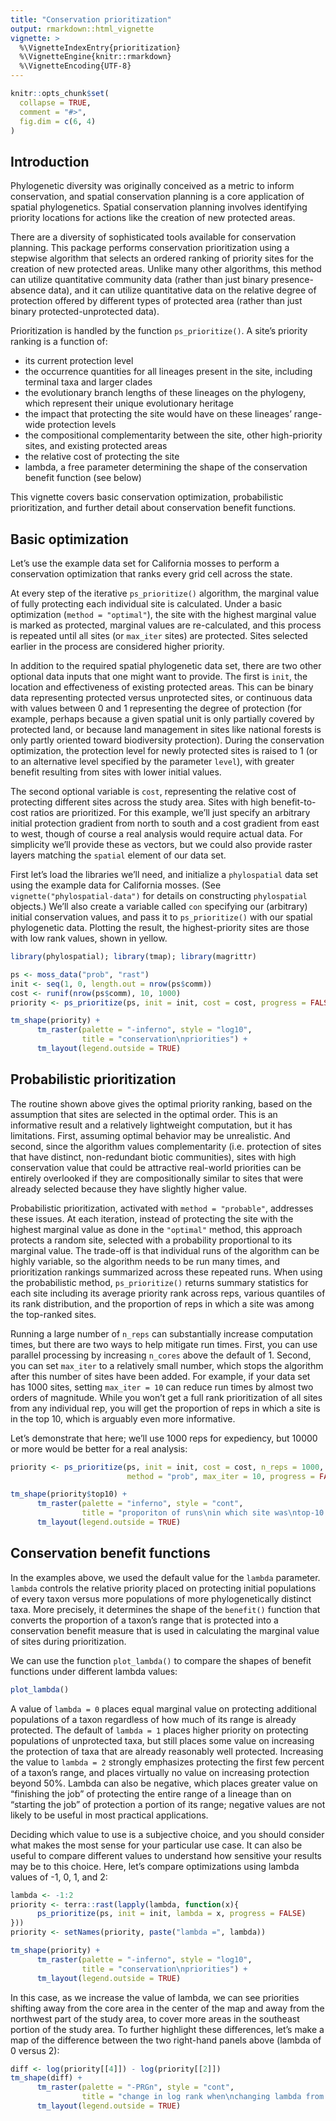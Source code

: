 ```yaml
---
title: "Conservation prioritization"
output: rmarkdown::html_vignette
vignette: >
  %\VignetteIndexEntry{prioritization}
  %\VignetteEngine{knitr::rmarkdown}
  %\VignetteEncoding{UTF-8}
---
```


```r
knitr::opts_chunk$set(
  collapse = TRUE,
  comment = "#>",
  fig.dim = c(6, 4)
)
```


## Introduction

Phylogenetic diversity was originally conceived as a metric to inform conservation, and spatial conservation planning is a core application of spatial phylogenetics. Spatial conservation planning involves identifying priority locations for actions like the creation of new protected areas.

There are a diversity of sophisticated tools available for conservation planning. This package performs conservation prioritization using a stepwise algorithm that selects an ordered ranking of priority sites for the creation of new protected areas. Unlike many other algorithms, this method can utilize quantitative community data (rather than just binary presence-absence data), and it can utilize quantitative data on the relative degree of protection offered by different types of protected area (rather than just binary protected-unprotected data). 

Prioritization is handled by the function `ps_prioritize()`. A site's priority ranking is a function of:

- its current protection level
- the occurrence quantities for all lineages present in the site, including terminal taxa and larger clades
- the evolutionary branch lengths of these lineages on the phylogeny, which represent their unique evolutionary heritage
- the impact that protecting the site would have on these lineages' range-wide protection levels
- the compositional complementarity between the site, other high-priority sites, and existing protected areas
- the relative cost of protecting the site
- lambda, a free parameter determining the shape of the conservation benefit function (see below)

This vignette covers basic conservation optimization, probabilistic prioritization, and further detail about conservation benefit functions.


## Basic optimization

Let's use the example data set for California mosses to perform a conservation optimization that ranks every grid cell across the state. 

At every step of the iterative `ps_prioritize()` algorithm, the marginal value of fully protecting each individual site is calculated. Under a basic optimization (`method = "optimal"`), the site with the highest marginal value is marked as protected, marginal values are re-calculated, and this process is repeated until all sites (or `max_iter` sites) are protected. Sites selected earlier in the process are considered higher priority.

In addition to the required spatial phylogenetic data set, there are two other optional data inputs that one might want to provide. The first is `init`, the location and effectiveness of existing protected areas. This can be binary data representing protected versus unprotected sites, or continuous data with values between 0 and 1 representing the degree of protection (for example, perhaps because a given spatial unit is only partially covered by protected land, or because land management in sites like national forests is only partly oriented toward biodiversity protection). During the conservation optimization, the protection level for newly protected sites is raised to 1 (or to an alternative level specified by the parameter `level`), with greater benefit resulting from sites with lower initial values.

The second optional variable is `cost`, representing the relative cost of protecting different sites across the study area. Sites with high benefit-to-cost ratios are prioritized. For this example, we'll just specify an arbitrary initial protection gradient from north to south and a cost gradient from east to west, though of course a real analysis would require actual data. For simplicity we'll provide these as vectors, but we could also provide raster layers matching the `spatial` element of our data set.

First let's load the libraries we'll need, and initialize a `phylospatial` data set using the example data for California mosses. (See `vignette("phylospatial-data")` for details on constructing `phylospatial` objects.) We'll also create a variable called `con` specifying our (arbitrary) initial conservation values, and pass it to `ps_prioritize()` with our spatial phylogenetic data. Plotting the result, the highest-priority sites are those with low rank values, shown in yellow.

```r
library(phylospatial); library(tmap); library(magrittr)

ps <- moss_data("prob", "rast")
init <- seq(1, 0, length.out = nrow(ps$comm))
cost <- runif(nrow(ps$comm), 10, 1000)
priority <- ps_prioritize(ps, init = init, cost = cost, progress = FALSE)

tm_shape(priority) + 
      tm_raster(palette = "-inferno", style = "log10",
                title = "conservation\npriorities") + 
      tm_layout(legend.outside = TRUE)
```


## Probabilistic prioritization

The routine shown above gives the optimal priority ranking, based on the assumption that sites are selected in the optimal order. This is an informative result and a relatively lightweight computation, but it has limitations. First, assuming optimal behavior may be unrealistic. And second, since the algorithm values complementarity (i.e. protection of sites that have distinct, non-redundant biotic communities), sites with high conservation value that could be attractive real-world priorities can be entirely overlooked if they are compositionally similar to sites that were already selected because they have slightly higher value.

Probabilistic prioritization, activated with `method = "probable"`, addresses these issues. At each iteration, instead of protecting the site with the highest marginal value as done in the `"optimal"` method, this approach protects a random site, selected with a probability proportional to its marginal value. The trade-off is that individual runs of the algorithm can be highly variable, so the algorithm needs to be run many times, and prioritization rankings summarized across these repeated runs. When using the probabilistic method, `ps_prioritize()` returns summary statistics for each site including its average priority rank across reps, various quantiles of its rank distribution, and the proportion of reps in which a site was among the top-ranked sites.

Running a large number of `n_reps` can substantially increase computation times, but there are two ways to help mitigate run times. First, you can use parallel processing by increasing `n_cores` above the default of 1. Second, you can set `max_iter` to a relatively small number, which stops the algorithm after this number of sites have been added. For example, if your data set has 1000 sites, setting `max_iter = 10` can reduce run times by almost two orders of magnitude. While you won't get a full rank prioritization of all sites from any individual rep, you will get the proportion of reps in which a site is in the top 10, which is arguably even more informative. 

Let's demonstrate that here; we'll use 1000 reps for expediency, but 10000 or more would be better for a real analysis:

```r
priority <- ps_prioritize(ps, init = init, cost = cost, n_reps = 1000,
                          method = "prob", max_iter = 10, progress = FALSE)

tm_shape(priority$top10) + 
      tm_raster(palette = "inferno", style = "cont",
                title = "proporiton of runs\nin which site was\ntop-10 priority") + 
      tm_layout(legend.outside = TRUE)
```


## Conservation benefit functions

In the examples above, we used the default value for the `lambda` parameter. `lambda` controls the relative priority placed on protecting initial populations of every taxon versus more populations of more phylogenetically distinct taxa. More precisely, it determines the shape of the `benefit()` function that converts the proportion of a taxon's range that is protected into a conservation benefit measure that is used in calculating the marginal value of sites during prioritization. 

We can use the function `plot_lambda()` to compare the shapes of benefit functions under different lambda values:

```r
plot_lambda()
```
A value of `lambda = 0` places equal marginal value on protecting additional populations of a taxon regardless of how much of its range is already protected. The default of `lambda = 1` places higher priority on protecting populations of unprotected taxa, but still places some value on increasing the protection of taxa that are already reasonably well protected. Increasing the value to `lambda = 2` strongly emphasizes protecting the first few percent of a taxon's range, and places virtually no value on increasing protection beyond 50%. Lambda can also be negative, which places greater value on "finishing the job" of protecting the entire range of a lineage than on "starting the job" of protection a portion of its range; negative values are not likely to be useful in most practical applications.

Deciding which value to use is a subjective choice, and you should consider what makes the most sense for your particular use case. It can also be useful to compare different values to understand how sensitive your results may be to this choice. Here, let's compare optimizations using lambda values of -1, 0, 1, and 2:

```r
lambda <- -1:2
priority <- terra::rast(lapply(lambda, function(x){
      ps_prioritize(ps, init = init, lambda = x, progress = FALSE)
}))
priority <- setNames(priority, paste("lambda =", lambda))

tm_shape(priority) +
      tm_raster(palette = "-inferno", style = "log10",
                title = "conservation\npriorities") +
      tm_layout(legend.outside = TRUE)
```

In this case, as we increase the value of lambda, we can see priorities shifting away from the core area in the center of the map and away from the northwest part of the study area, to cover more areas in the southeast portion of the study area. To further highlight these differences, let's make a map of the difference between the two right-hand panels above (lambda of 0 versus 2):

```r
diff <- log(priority[[4]]) - log(priority[[2]])
tm_shape(diff) +
      tm_raster(palette = "-PRGn", style = "cont",
                title = "change in log rank when\nchanging lambda from 0 to 2") +
      tm_layout(legend.outside = TRUE)
```
